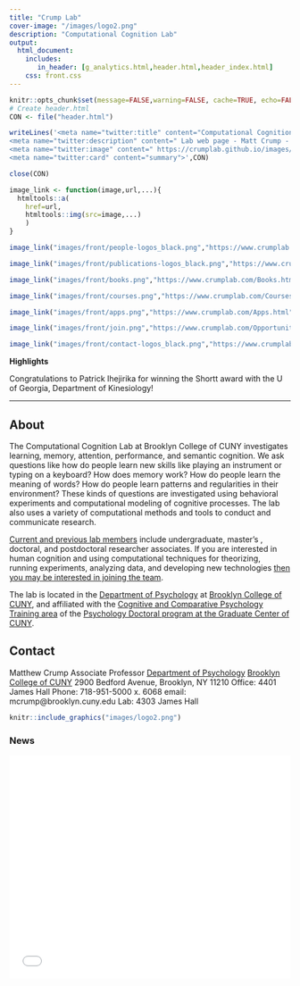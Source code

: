 ```yaml
---
title: "Crump Lab"
cover-image: "/images/logo2.png"
description: "Computational Cognition Lab"
output: 
  html_document:
    includes:
       in_header: [g_analytics.html,header.html,header_index.html]
    css: front.css
---
```


```r

knitr::opts_chunk$set(message=FALSE,warning=FALSE, cache=TRUE, echo=FALSE)
# Create header.html
CON <- file("header.html")

writeLines('<meta name="twitter:title" content="Computational Cognition Lab ">
<meta name="twitter:description" content=" Lab web page - Matt Crump - Brooklyn College of CUNY">
<meta name="twitter:image" content=" https://crumplab.github.io/images/logo2.png">
<meta name="twitter:card" content="summary">',CON)

close(CON)
```

<style type="text/css">
.title {
  display: none;
}

#getting-started img {
  margin-right: 10px;
}

</style>


::: {.row}

::: {.col-sm-9}

::: {.row}

:::: {.col-xs-3}

```r
image_link <- function(image,url,...){
  htmltools::a(
    href=url,
    htmltools::img(src=image,...)
    )
}

image_link("images/front/people-logos_black.png","https://www.crumplab.com/People.html")
```

::::

:::: {.col-xs-3}

```r
image_link("images/front/publications-logos_black.png","https://www.crumplab.com/Publications.html")
```


::::

:::: {.col-xs-3}

```r
image_link("images/front/books.png","https://www.crumplab.com/Books.html")
```

::::

:::: {.col-xs-3}

```r
image_link("images/front/courses.png","https://www.crumplab.com/Courses.html")
```

::::
:::

::: {.row}
:::: {.col-xs-3}


```r
image_link("images/front/apps.png","https://www.crumplab.com/Apps.html")
```

::::

:::: {.col-xs-3}

```r
image_link("images/front/join.png","https://www.crumplab.com/Opportunities.html")
```

::::

:::: {.col-xs-3}

```r
image_link("images/front/contact-logos_black.png","https://www.crumplab.com/index.html#Contact")
```

::::

:::: {.col-xs-3}



::::
:::

**Highlights**

Congratulations to Patrick Ihejirika for winning the Shortt award with the U of Georgia, Department of Kinesiology!

---

## About

The Computational Cognition Lab at Brooklyn College of CUNY investigates learning, memory, attention, performance, and semantic cognition. We ask questions like how do people learn new skills like playing an instrument or typing on a keyboard? How does memory work? How do people learn the meaning of words? How do people learn patterns and regularities in their environment? These kinds of questions are investigated using behavioral experiments and computational modeling of cognitive processes. The lab also uses a variety of computational methods and tools to conduct and communicate research. 

[Current and previous lab members](https://crumplab.github.io/People.html) include undergraduate, master's , doctoral, and postdoctoral researcher associates. If you are interested in human cognition and using computational techniques for theorizing, running experiments, analyzing data, and developing new technologies [then you may be interested in joining the team](https://crumplab.github.io/Opportunities.html).

The lab is located in the [Department of Psychology](http://www.brooklyn.cuny.edu/web/academics/schools/naturalsciences/undergraduate/psychology.php) at [Brooklyn College of CUNY](http://www.brooklyn.cuny.edu/), and affiliated with the [Cognitive and Comparative Psychology Training area](https://ccp-cuny.github.io) of the [Psychology Doctoral program at the Graduate Center of CUNY](https://www.gc.cuny.edu/Page-Elements/Academics-Research-Centers-Initiatives/Doctoral-Programs/Psychology/Training-Areas/Cognitive-and-Comparative-Psychology).

## Contact 

Matthew Crump
Associate Professor
[Department of Psychology](http://www.brooklyn.cuny.edu/web/academics/schools/naturalsciences/undergraduate/psychology.php)
[Brooklyn College of CUNY](http://www.brooklyn.cuny.edu/)
2900 Bedford Avenue, Brooklyn, NY 11210
Office: 4401 James Hall
Phone: 718-951-5000 x. 6068
email: mcrump@brooklyn.cuny.edu 
Lab: 4303 James Hall

:::

:::: {.col-sm-3 }

```r
knitr::include_graphics("images/logo2.png")
```

### News

<iframe src="news/news.html" title="news" style='height:400px;width:100%;overflow:auto;border:0px solid #49c5b6;padding:0%'></iframe>

::::

:::







